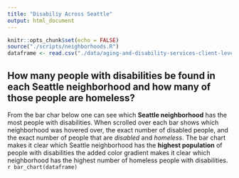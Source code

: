 ```yaml
---
title: "Disabiliy Across Seattle"
output: html_document
---
```


```r
knitr::opts_chunk$set(echo = FALSE)
source("./scripts/neighborhoods.R")
dataframe <- read.csv("./data/aging-and-disability-services-client-level-data-2016.csv", stringsAsFactors = FALSE)
```


## How many people with disabilities be found in each Seattle neighborhood and how many of those people are homeless?
From the bar char below one can see which **Seattle neighborhood** has the most people with disabilities. When scrolled over each bar shows which neighborhood was hovered over, the exact number of disabled people, and the exact number of people that are _disabled_ and _homeless_. The bar chart makes it clear which Seattle neighborhood has the **highest population** of people with disabilities the added color gradient makes it clear which neighborhood has the highest number of homeless people with disabilities. 
`r bar_chart(dataframe)`